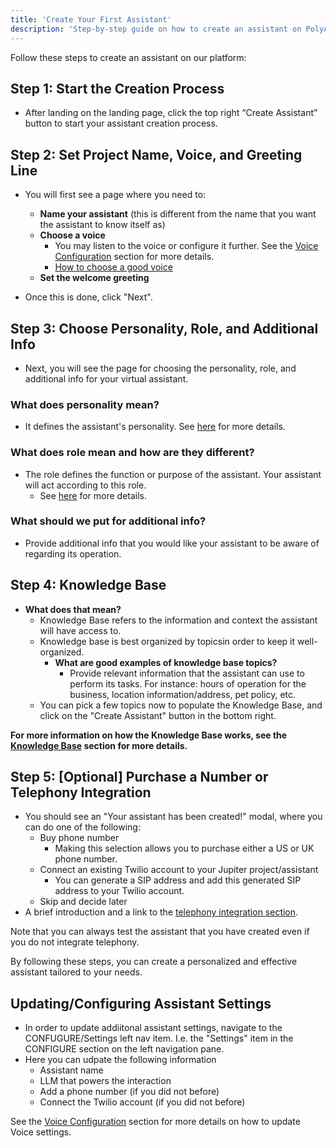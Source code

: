 ```yaml
---
title: 'Create Your First Assistant'
description: 'Step-by-step guide on how to create an assistant on PolyAI Jupiter'
---
```


Follow these steps to create an assistant on our platform:

## Step 1: Start the Creation Process
- After landing on the landing page, click the top right “Create Assistant” button to start your assistant creation process.

## Step 2: Set Project Name, Voice, and Greeting Line
- You will first see a page where you need to:
  - **Name your assistant** (this is different from the name that you want the assistant to know itself as)
  - **Choose a voice**
    - You may listen to the voice or configure it further. See the [Voice Configuration](/voice/introduction) section for more details.
    - [How to choose a good voice](/voice/what-is-good-voice)
  - **Set the welcome greeting**

- Once this is done, click "Next".

## Step 3: Choose Personality, Role, and Additional Info
- Next, you will see the page for choosing the personality, role, and additional info for your virtual assistant.

### What does personality mean?
- It defines the assistant's personality. See [here](/agent-settings/about) for more details.

### What does role mean and how are they different?
- The role defines the function or purpose of the assistant. Your assistant will act according to this role.
  - See [here](/agent-settings/about) for more details.

### What should we put for additional info?
- Provide additional info that you would like your assistant to be aware of regarding its operation.

## Step 4: Knowledge Base
- **What does that mean?**
  - Knowledge Base refers to the information and context the assistant will have access to. 
  - Knowledge base is best organized by topicsin order to keep it well-organized.
    - **What are good examples of knowledge base topics?**
      - Provide relevant information that the assistant can use to perform its tasks. For instance: hours of operation for the business, location information/address, pet policy, etc.
  - You can pick a few topics now to populate the Knowledge Base, and click on the "Create Assistant" button in the bottom right.

**For more information on how the Knowledge Base works, see the [Knowledge Base](/knowledge-base/introduction) section for more details.**

## Step 5: [Optional] Purchase a Number or Telephony Integration
- You should see an "Your assistant has been created!" modal, where you can do one of the following:
  - Buy phone number
    - Making this selection allows you to purchase either a US or UK phone number.
  - Connect an existing Twilio account to your Jupiter project/assistant
    - You can generate a SIP address and add this generated SIP address to your Twilio account.
  - Skip and decide later
- A brief introduction and a link to the [telephony integration section](/telephony/introduction).

Note that you can always test the assistant that you have created even if you do not integrate telephony.

By following these steps, you can create a personalized and effective assistant tailored to your needs.

## Updating/Configuring Assistant Settings
- In order to update addiitonal assistant settings, navigate to the CONFUGURE/Settings left nav item. I.e. the "Settings" item in the CONFIGURE section on the left navigation pane.
- Here you can udpate the following information
  - Assistant name
  - LLM that powers the interaction
  - Add a phone number (if you did not before)
  - Connect the Twilio account (if you did not before)

See the [Voice Configuration](/voice/introduction) section for more details on how to update Voice settings.

